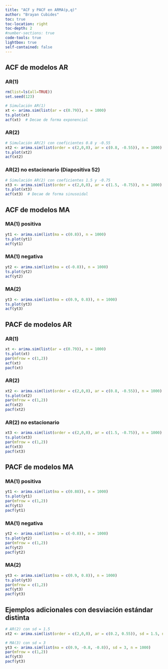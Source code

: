 ```yaml
---
title: "ACF y PACF en ARMA(p,q)"
author: "Brayan Cubides"
toc: true
toc-location: right
toc-depth: 2
#number-sections: true
code-tools: true
lightbox: true
self-contained: false
---
```


## ACF de modelos AR

### AR(1)

```r
rm(list=ls(all=TRUE))
set.seed(123)

# Simulación AR(1)
xt <- arima.sim(list(ar = c(0.79)), n = 1000)
ts.plot(xt)
acf(xt)  # Decae de forma exponencial
```

### AR(2)

```r
# Simulación AR(2) con coeficientes 0.8 y -0.55
xt2 <- arima.sim(list(order = c(2,0,0), ar = c(0.8, -0.55)), n = 1000)
ts.plot(xt2)
acf(xt2)
```

### AR(2) no estacionario (Diapositiva 52)

```r
# Simulación AR(2) con coeficientes 1.5 y -0.75
xt3 <- arima.sim(list(order = c(2,0,0), ar = c(1.5, -0.75)), n = 1000)
ts.plot(xt3)
acf(xt3)  # Decae de forma sinusoidal
```

## ACF de modelos MA

### MA(1) positiva

```r
yt1 <- arima.sim(list(ma = c(0.8)), n = 1000)
ts.plot(yt1)
acf(yt1)
```

### MA(1) negativa

```r
yt2 <- arima.sim(list(ma = c(-0.8)), n = 1000)
ts.plot(yt2)
acf(yt2)
```

### MA(2)

```r
yt3 <- arima.sim(list(ma = c(0.9, 0.8)), n = 1000)
ts.plot(yt3)
acf(yt3)
```

## PACF de modelos AR

### AR(1)

```r
xt <- arima.sim(list(ar = c(0.79)), n = 1000)
ts.plot(xt)
par(mfrow = c(1,2))
acf(xt)
pacf(xt)
```

### AR(2)

```r
xt2 <- arima.sim(list(order = c(2,0,0), ar = c(0.8, -0.55)), n = 1000)
ts.plot(xt2)
par(mfrow = c(1,2))
acf(xt2)
pacf(xt2)
```

### AR(2) no estacionario

```r
xt3 <- arima.sim(list(order = c(2,0,0), ar = c(1.5, -0.75)), n = 1000)
ts.plot(xt3)
par(mfrow = c(1,2))
acf(xt3)
pacf(xt3)
```

## PACF de modelos MA

### MA(1) positiva

```r
yt1 <- arima.sim(list(ma = c(0.88)), n = 1000)
ts.plot(yt1)
par(mfrow = c(1,2))
acf(yt1)
pacf(yt1)
```

### MA(1) negativa

```r
yt2 <- arima.sim(list(ma = c(-0.8)), n = 1000)
ts.plot(yt2)
par(mfrow = c(1,2))
acf(yt2)
pacf(yt2)
```

### MA(2)

```r
yt3 <- arima.sim(list(ma = c(0.9, 0.8)), n = 1000)
ts.plot(yt3)
par(mfrow = c(1,2))
acf(yt3)
pacf(yt3)
```

## Ejemplos adicionales con desviación estándar distinta

```r
# AR(2) con sd = 1.5
xt2 <- arima.sim(list(order = c(2,0,0), ar = c(0.2, 0.55)), sd = 1.5, n = 1000)

# MA(3) con sd = 3
yt3 <- arima.sim(list(ma = c(0.9, -0.8, -0.8)), sd = 3, n = 1000)
par(mfrow = c(1,2))
acf(yt3)
pacf(yt3)
```
